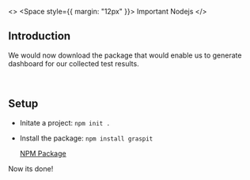 
<>
	<Space style={{ margin: "12px" }}>
		<Tag color="gold">Important</Tag>
		<Tag color="blue">Nodejs</Tag>
	</Space>
	<SetupSteps current={2} />
</>

## Introduction

We would now download the package that would enable us to generate dashboard for our collected test results.

<br />
<Alert
	type="info"
	showIcon
	message="Please skip this step if you are using Nodejs based test automation framework."
/>

## Setup

-   Initate a project: `npm init .`

-   Install the package: `npm install graspit`

    [NPM Package](https://www.npmjs.com/package/graspit)

Now its done!
